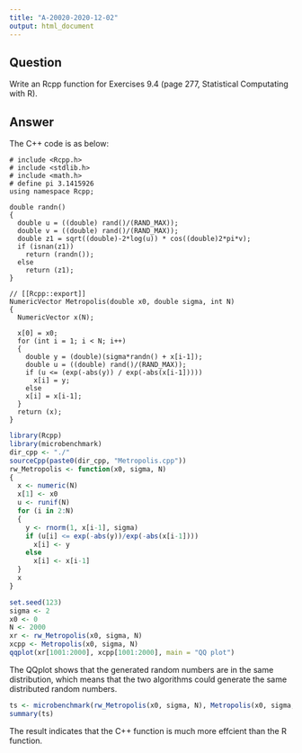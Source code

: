 ```yaml
---
title: "A-20020-2020-12-02"
output: html_document
---
```

## Question
Write an Rcpp function for Exercises 9.4 (page 277, Statistical Computating with R).  

## Answer
The C++ code is as below:
```
# include <Rcpp.h>
# include <stdlib.h>
# include <math.h> 
# define pi 3.1415926
using namespace Rcpp;

double randn()
{
  double u = ((double) rand()/(RAND_MAX));
  double v = ((double) rand()/(RAND_MAX));
  double z1 = sqrt((double)-2*log(u)) * cos((double)2*pi*v);
  if (isnan(z1))
    return (randn());
  else
    return (z1);
}

// [[Rcpp::export]]
NumericVector Metropolis(double x0, double sigma, int N) 
{
  NumericVector x(N);
  
  x[0] = x0;
  for (int i = 1; i < N; i++)
  {
    double y = (double)(sigma*randn() + x[i-1]);
    double u = ((double) rand()/(RAND_MAX));
    if (u <= (exp(-abs(y)) / exp(-abs(x[i-1]))))
      x[i] = y;
    else 
    x[i] = x[i-1];
  }
  return (x);
}
```

```r
library(Rcpp)
library(microbenchmark)
dir_cpp <- "./"
sourceCpp(paste0(dir_cpp, "Metropolis.cpp"))
rw_Metropolis <- function(x0, sigma, N)
{
  x <- numeric(N)
  x[1] <- x0
  u <- runif(N)
  for (i in 2:N)
  {
    y <- rnorm(1, x[i-1], sigma)
    if (u[i] <= exp(-abs(y))/exp(-abs(x[i-1])))
      x[i] <- y
    else
      x[i] <- x[i-1]
  }
  x
}

set.seed(123)
sigma <- 2
x0 <- 0
N <- 2000
xr <- rw_Metropolis(x0, sigma, N)
xcpp <- Metropolis(x0, sigma, N)
qqplot(xr[1001:2000], xcpp[1001:2000], main = "QQ plot")
```

The QQplot shows that the generated random numbers are in the same distribution, which means that the two algorithms could generate the same distributed random numbers. 
```r
ts <- microbenchmark(rw_Metropolis(x0, sigma, N), Metropolis(x0, sigma, N))
summary(ts)
```
The result indicates that the C++ function is much more effcient than the R function.